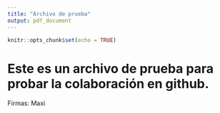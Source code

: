 ```yaml
---
title: "Archivo de prueba"
output: pdf_document
---
```


```r
knitr::opts_chunk$set(echo = TRUE)
```

# Este es un archivo de prueba para probar la colaboración en github.

Firmas:
Maxi

